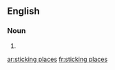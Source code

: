 ==English==

===Noun===
{{head|en|noun plural form}}

# {{plural of|sticking place|lang=en}}

[[ar:sticking places]]
[[fr:sticking places]]